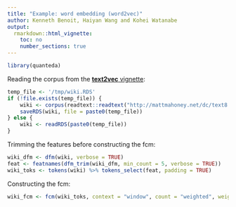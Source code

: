 ```yaml
---
title: "Example: word embedding (word2vec)"
author: Kenneth Benoit, Haiyan Wang and Kohei Watanabe
output: 
  rmarkdown::html_vignette:
    toc: no
    number_sections: true
---
```

    
```r
library(quanteda)
```

Reading the corpus from the [**text2vec** vignette](http://text2vec.org/glove.html):
```r
temp_file <- '/tmp/wiki.RDS'
if (!file.exists(temp_file)) {
    wiki <- corpus(readtext::readtext("http://mattmahoney.net/dc/text8.zip", verbosity = 0))
    saveRDS(wiki, file = paste0(temp_file))
} else {
    wiki <- readRDS(paste0(temp_file))
}
```

Trimming the features before constructing the fcm:
```r
wiki_dfm <- dfm(wiki, verbose = TRUE)
feat <- featnames(dfm_trim(wiki_dfm, min_count = 5, verbose = TRUE))
wiki_toks <- tokens(wiki) %>% tokens_select(feat, padding = TRUE)
```

Constructing the fcm:
```r
wiki_fcm <- fcm(wiki_toks, context = "window", count = "weighted", weights = 1/(1:5), tri = TRUE)
```



